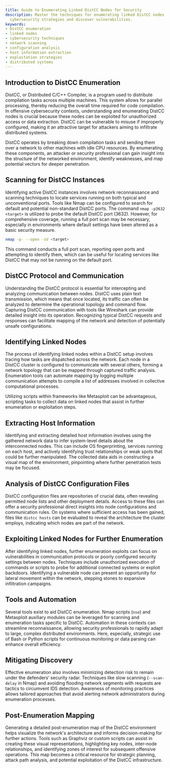 ```yaml
---
title: Guide to Enumerating Linked DistCC Nodes for Security
description: Master the techniques for enumerating linked DistCC nodes to enhance
  cybersecurity strategies and discover vulnerabilities.
keywords:
- DistCC enumeration
- linked nodes
- cybersecurity techniques
- network scanning
- configuration analysis
- host information extraction
- exploitation strategies
- distributed systems
---
```


## Introduction to DistCC Enumeration

DistCC, or Distributed C/C++ Compiler, is a program used to distribute compilation tasks across multiple machines. This system allows for parallel processing, thereby reducing the overall time required for code compilation. In offensive cybersecurity contexts, understanding and enumerating DistCC nodes is crucial because these nodes can be exploited for unauthorized access or data extraction. DistCC can be vulnerable to misuse if improperly configured, making it an attractive target for attackers aiming to infiltrate distributed systems. 

DistCC operates by breaking down compilation tasks and sending them over a network to other machines with idle CPU resources. By enumerating these components, an attacker or security professional can gain insight into the structure of the networked environment, identify weaknesses, and map potential vectors for deeper penetration.

## Scanning for DistCC Instances

Identifying active DistCC instances involves network reconnaissance and scanning techniques to locate services running on both typical and unconventional ports. Tools like Nmap can be configured to search for default and potential non-standard DistCC ports. The command `nmap -p3632 <target>` is utilized to probe the default DistCC port (3632). However, for comprehensive coverage, running a full port scan may be necessary, especially in environments where default settings have been altered as a basic security measure.

```bash
nmap -p- --open -sV <target>
```

This command conducts a full port scan, reporting open ports and attempting to identify them, which can be useful for locating services like DistCC that may not be running on the default port.

## DistCC Protocol and Communication

Understanding the DistCC protocol is essential for intercepting and analyzing communication between nodes. DistCC uses plain text transmission, which means that once located, its traffic can often be analyzed to determine the operational topology and command flow. Capturing DistCC communication with tools like Wireshark can provide detailed insight into its operation. Recognizing typical DistCC requests and responses can facilitate mapping of the network and detection of potentially unsafe configurations.

## Identifying Linked Nodes

The process of identifying linked nodes within a DistCC setup involves tracing how tasks are dispatched across the network. Each node in a DistCC cluster is configured to communicate with several others, forming a network topology that can be mapped through captured traffic analysis. Enumeration tools can automate mapping by logging multiple communication attempts to compile a list of addresses involved in collective computational processes.

Utilizing scripts within frameworks like Metasploit can be advantageous, scripting tasks to collect data on linked nodes that assist in further enumeration or exploitation steps.

## Extracting Host Information

Identifying and extracting detailed host information involves using the gathered network data to infer system-level details about the interconnected nodes. This can include OS fingerprinting, services running on each host, and actively identifying trust relationships or weak spots that could be further manipulated. The collected data aids in constructing a visual map of the environment, pinpointing where further penetration tests may be focused.

## Analysis of DistCC Configuration Files

DistCC configuration files are repositories of crucial data, often revealing permitted node lists and other deployment details. Access to these files can offer a security professional direct insights into node configurations and communication rules. On systems where sufficient access has been gained, files like `distcc hosts` can be evaluated to reveal the architecture the cluster employs, indicating which nodes are part of the network.

## Exploiting Linked Nodes for Further Enumeration

After identifying linked nodes, further enumeration exploits can focus on vulnerabilities in communication protocols or poorly configured security settings between nodes. Techniques include unauthorized execution of commands or scripts to probe for additional connected systems or exploit backdoors. Identifying a vulnerable node can present an opportunity for lateral movement within the network, stepping stones to expansive infiltration campaigns.

## Tools and Automation

Several tools exist to aid DistCC enumeration. Nmap scripts (`nse`) and Metasploit auxiliary modules can be leveraged for scanning and enumeration tasks specific to DistCC. Automation in these contexts can streamline reconnaissance, allowing security professionals to rapidly adapt to large, complex distributed environments. Here, especially, strategic use of Bash or Python scripts for continuous monitoring or data parsing can enhance overall efficiency.

## Mitigating Discovery

Effective enumeration also involves minimizing detection risk to remain under the defenders’ security radar. Techniques like slow scanning (`--scan-delay` in Nmap) and avoiding flooding network segments with requests are tactics to circumvent IDS detection. Awareness of monitoring practices allows tailored approaches that avoid alerting network administrators during enumeration processes.

## Post-Enumeration Mapping

Generating a detailed post-enumeration map of the DistCC environment helps visualize the network's architecture and informs decision-making for further actions. Tools such as Graphviz or custom scripts can assist in creating these visual representations, highlighting key nodes, inter-node relationships, and identifying zones of interest for subsequent offensive operations. This map becomes a critical resource for strategic planning, attack path analysis, and potential exploitation of the DistCC infrastructure.